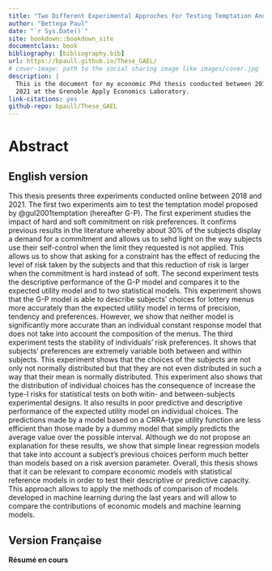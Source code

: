 ```yaml
--- 
title: "Two Different Experimental Approches For Testing Temptation And A Test Of Stability Of Individual Risk Preferences"
author: "Bettega Paul"
date: "`r Sys.Date()`"
site: bookdown::bookdown_site
documentclass: book
bibliography: [bibliography.bib]
url: https://bpaull.github.io/These_GAEL/
# cover-image: path to the social sharing image like images/cover.jpg
description: |
  This is the document for my economic Phd thesis conducted between 2018 and 
  2021 at the Grenoble Apply Economics Laboratory.
link-citations: yes
github-repo: bpaull/These_GAEL
---
```


# Abstract {-}

## English version {-}

This thesis presents three experiments conducted online between 2018 and 2021. 
The first two experiments aim to test the temptation model proposed by 
@gul2001temptation (hereafter G-P). 
The first experiment studies the impact of hard and soft commitment on risk 
preferences. 
It confirms previous results in the literature whereby 
about 30% of the subjects display a demand for a commitment  and 
allows us to sehd light on the way subjects use their self-control when the limit they 
requested is not applied. 
This allows us to show that asking for a constraint has the effect of reducing 
the level of risk taken by the subjects and that this reduction of risk is 
larger when the commitment is hard instead of soft. 
The second experiment tests the descriptive performance of the G-P model and 
compares it to the expected utility model and to two statistical models. 
This experiment shows that the G-P model is able to describe subjects' choices 
for lottery menus more accurately than the expected utility model in terms of 
precision, tendency and preferences. 
However, we show that neither model is significantly more accurate than an 
individual constant response model that does not take into account the 
composition of the menus. 
The third experiment tests the stability of individuals' risk preferences. 
It shows that subjects' preferences are extremely variable both between and 
within subjects. 
This experiment shows that the choices of the subjects are not only not normally 
distributed but that they are not even distributed in such a way that their mean 
is normally distributed. 
This experiment also shows that the distribution of individual choices has the 
consequence of increase the type-I risks for statistical tests on both witin- and between-subjects experimental 
designs. 
It also results in poor predictive and descriptive performance of the expected 
utility model on individual choices.
The predictions made by a model based on a CRRA-type utility function are less 
efficient than those made by a dummy model that simply predicts the average 
value over the possible interval. 
Although we do not propose an explanation for these results, we show that simple
linear regression models that take into account a subject's previous choices 
perform much better than models based on a risk aversion parameter.
Overall, this thesis shows that it can be relevant to compare economic models 
with statistical reference models in order to test their descriptive or 
predictive capacity. 
This approach allows to apply the methods of comparison of models developed in 
machine learning during the last years and will allow to compare the 
contributions of economic models and machine learning models.
<!-- I don't think this is the oly contribution of your thesis, NOR the major one. 
I think that you should stress all of your contributions here. 
One is definitely the use of horse races with stats models as a sanity check for our delirious attempts at modeling in econ. Spot on, correct for you to say it, and well said. I'll be even more blunt, actually. 
BUT I thin that another major contribution is that it is HARD, very hard, to test temptation models in the lab properly. That despite all your best efforts and a design in chapt 2 that gets as close as possible to the theory, the theory fails. That we do not have to be naïve about testing theories -- it's really hard -- and that people writing theories should maybe consider the fact that making their theory testable is their job. Now, I venture a bit too far here, but I'd like you to point out at least ONE result pertaining to G-P / temptation and not only the "technical " result "use stat models if you want to be serious". The rest is actually pretty fine. -->



## Version Française {-}

**Résumé en cours**

